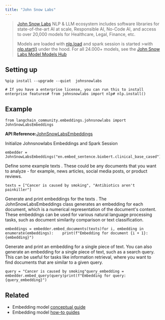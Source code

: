 ```yaml
---
title: "John Snow Labs"
---
```


> [John Snow Labs](https://nlp.johnsnowlabs.com/) NLP & LLM ecosystem includes software libraries for state-of-the-art AI at scale, Responsible AI, No-Code AI, and access to over 20,000 models for Healthcare, Legal, Finance, etc.
>
> Models are loaded with [nlp.load](https://nlp.johnsnowlabs.com/oss/en/jsl/load_api) and spark session is started >with [nlp.start()](https://nlp.johnsnowlabs.com/oss/en/jsl/start-a-sparksession) under the hood. For all 24.000+ models, see the [John Snow Labs Model Models Hub](https://nlp.johnsnowlabs.com/models)

## Setting up

```
%pip install --upgrade --quiet  johnsnowlabs
```

```
# If you have a enterprise license, you can run this to install enterprise features# from johnsnowlabs import nlp# nlp.install()
```

## Example

```
from langchain_community.embeddings.johnsnowlabs import JohnSnowLabsEmbeddings
```

**API Reference:**[JohnSnowLabsEmbeddings](https://python.langchain.com/api_reference/community/embeddings/langchain_community.embeddings.johnsnowlabs.JohnSnowLabsEmbeddings.html)

Initialize Johnsnowlabs Embeddings and Spark Session

```
embedder = JohnSnowLabsEmbeddings("en.embed_sentence.biobert.clinical_base_cased")
```

Define some example texts . These could be any documents that you want to analyze - for example, news articles, social media posts, or product reviews.

```
texts = ["Cancer is caused by smoking", "Antibiotics aren't painkiller"]
```

Generate and print embeddings for the texts . The JohnSnowLabsEmbeddings class generates an embedding for each document, which is a numerical representation of the document's content. These embeddings can be used for various natural language processing tasks, such as document similarity comparison or text classification.

```
embeddings = embedder.embed_documents(texts)for i, embedding in enumerate(embeddings):    print(f"Embedding for document {i + 1}: {embedding}")
```

Generate and print an embedding for a single piece of text. You can also generate an embedding for a single piece of text, such as a search query. This can be useful for tasks like information retrieval, where you want to find documents that are similar to a given query.

```
query = "Cancer is caused by smoking"query_embedding = embedder.embed_query(query)print(f"Embedding for query: {query_embedding}")
```

## Related

* Embedding model [conceptual guide](/oss/concepts/embedding_models)
* Embedding model [how-to guides](/oss/how_to/#embedding-models)
